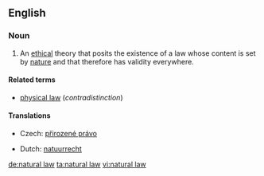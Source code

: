 ==English==
{{wikipedia}}

===Noun===
{{en-noun|-|sg=[[natural]] [[law]]}}

# {{philosophy}} An [[ethical]] theory that posits the existence of a law whose content is set by [[nature]] and that therefore has validity everywhere.

====Related terms====
* [[physical law]] (''contradistinction'')

====Translations====
{{trans-top|ethical theory}}
* Czech: [[přirozené právo]] {{n}}
{{trans-mid}}
* Dutch: [[natuurrecht]] {{n}}
{{trans-bottom}}

[[de:natural law]]
[[ta:natural law]]
[[vi:natural law]]